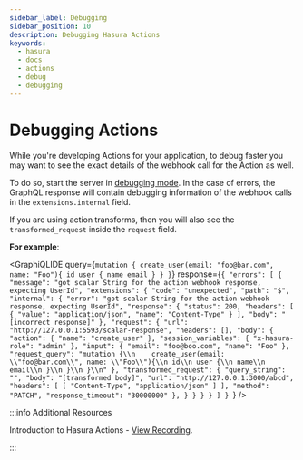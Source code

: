 ```yaml
---
sidebar_label: Debugging
sidebar_position: 10
description: Debugging Hasura Actions
keywords:
  - hasura
  - docs
  - actions
  - debug
  - debugging
---
```



# Debugging Actions

While you're developing Actions for your application, to debug faster
you may want to see the exact details of the webhook call for the Action
as well.

To do so, start the server in [debugging mode](/deployment/graphql-engine-flags/config-examples.mdx#dev-mode). In the case
of errors, the GraphQL response will contain debugging information of
the webhook calls in the `extensions.internal` field.

If you are using action transforms, then you will also see the
`transformed_request` inside the `request` field.

**For example**:

<GraphiQLIDE
  query={`mutation {
  create_user(email: "foo@bar.com", name: "Foo"){
    id
    user {
      name
      email
    }
  }
}`}
  response={`{
  "errors": [
    {
      "message": "got scalar String for the action webhook response, expecting UserId",
      "extensions": {
        "code": "unexpected",
        "path": "$",
        "internal": {
          "error": "got scalar String for the action webhook response, expecting UserId",
          "response": {
            "status": 200,
            "headers": [
              {
                "value": "application/json",
                "name": "Content-Type"
              }
            ],
            "body": "[incorrect response]"
          },
          "request": {
            "url": "http://127.0.0.1:5593/scalar-response",
            "headers": [],
            "body": {
              "action": {
                "name": "create_user"
              },
              "session_variables": {
                "x-hasura-role": "admin"
              },
              "input": {
                "email": "foo@boo.com",
                "name": "Foo"
              },
              "request_query": "mutation {\\n    create_user(email: \\"foo@bar.com\\", name: \\"Foo\\"){\\n id\\n user {\\n name\\n email\\n }\\n }\\n }\\n"
            },
            "transformed_request": {
              "query_string": "",
              "body": "[transformed body]",
              "url": "http://127.0.0.1:3000/abcd",
              "headers": [
                [
                  "Content-Type",
                  "application/json"
                ]
              ],
              "method": "PATCH",
              "response_timeout": "30000000"
            },
          }
        }
      }
    }
  ]
}
`}
/>

:::info Additional Resources

Introduction to Hasura Actions - [View
Recording](https://hasura.io/events/webinar/hasura-actions/?pg=docs&plcmt=body&cta=view-recording&tech=).

:::
